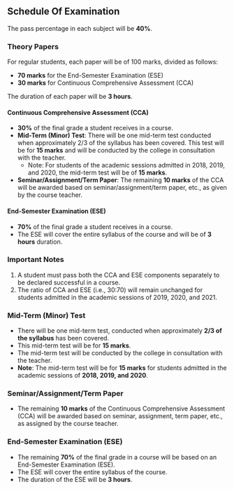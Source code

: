 ## Schedule Of Examination

The pass percentage in each subject will be **40%**.

### Theory Papers

For regular students, each paper will be of 100 marks, divided as follows:

- **70 marks** for the End-Semester Examination (ESE)
- **30 marks** for Continuous Comprehensive Assessment (CCA)

The duration of each paper will be **3 hours**.

#### Continuous Comprehensive Assessment (CCA)

- **30%** of the final grade a student receives in a course.
- **Mid-Term (Minor) Test**: There will be one mid-term test conducted when approximately 2/3 of the syllabus has been covered. This test will be for **15 marks** and will be conducted by the college in consultation with the teacher.
  - Note: For students of the academic sessions admitted in 2018, 2019, and 2020, the mid-term test will be of **15 marks**.
- **Seminar/Assignment/Term Paper**: The remaining **10 marks** of the CCA will be awarded based on seminar/assignment/term paper, etc., as given by the course teacher.

#### End-Semester Examination (ESE)

- **70%** of the final grade a student receives in a course.
- The ESE will cover the entire syllabus of the course and will be of **3 hours** duration.

### Important Notes

1. A student must pass both the CCA and ESE components separately to be declared successful in a course.
2. The ratio of CCA and ESE (i.e., 30:70) will remain unchanged for students admitted in the academic sessions of 2019, 2020, and 2021.

### Mid-Term (Minor) Test

- There will be one mid-term test, conducted when approximately **2/3 of the syllabus** has been covered.
- This mid-term test will be for **15 marks**.
- The mid-term test will be conducted by the college in consultation with the teacher.
- **Note**: The mid-term test will be for **15 marks** for students admitted in the academic sessions of **2018, 2019, and 2020**.

### Seminar/Assignment/Term Paper

- The remaining **10 marks** of the Continuous Comprehensive Assessment (CCA) will be awarded based on seminar, assignment, term paper, etc., as assigned by the course teacher.

### End-Semester Examination (ESE)

- The remaining **70%** of the final grade in a course will be based on an End-Semester Examination (ESE).
- The ESE will cover the entire syllabus of the course.
- The duration of the ESE will be **3 hours**.
